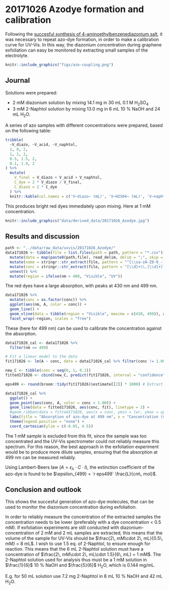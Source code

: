 # 20171026 Azodye formation and calibration {#j20171026}

Following the [succesful synthesis of 4-aminoethylbenzenediazonium salt](#j20171023), it was necessary to repeat azo-dye formation, in order to make a calibration curve for UV-Vis. In this way, the diazonium concentration during graphene exfoliation can easy be monitored by extracting small samples of the electrolyte. 

```r
knitr::include_graphics("figs/azo-coupling.png")
```

## Journal

Solutions were prepared:

* 2 mM diazonium solution by mixing 14.1 mg in 30 mL 0.1 M H~2~SO~4~
* 3 mM 2-Naphtol solution by mixing 13.0 mg in 6 mL 10 % NaOH and 24 mL H~2~O.

A series of azo samples with different concentrations were prepared, based on the following table:

```r
tribble(
  ~V_diazo, ~V_acid, ~V_naphtol,
  2, 0, 2,
  1, 1, 2,
  0.5, 1.5, 2,
  0.1, 1.9, 2
) %>% 
  mutate(
    V_final = V_diazo + V_acid + V_naphtol,
    C_dye = 2 * V_diazo / V_final,
    C_diazo = 2 * C_dye
  ) %>% 
  knitr::kable(col.names = c('V~diazo~ (mL)', 'V~H2SO4~ (mL)', 'V~naphtol~ (mL)', 'V~final~ (mL)', 'C~dye~ (mM)', 'C~diazo~ (mM)'))
```

This produces bright red dyes immediately upon mixing. Here at 1 mM concentration.

```r
knitr::include_graphics("data/derived_data/20171026_Azodye.jpg")
```


## Results and discussion
```r
path <- "../data/raw_data/uvvis/20171026_Azodye/"
data171026 <- tibble(file = list.files(path = path, pattern = "*.csv")) %>% 
  mutate(data = map(paste0(path,file), read_delim, delim = ";", skip = 1)) %>%
  mutate(name = stringr::str_extract(file, pattern = "^[\\sa-zA-Z0-9_-]*")) %>% 
  mutate(conc = stringr::str_extract(file, pattern = "[\\d]+\\.[\\d]+(?=mM)") %>% as.numeric()) %>% 
  unnest() %>% 
  mutate(region = ifelse(nm > 400, "Visible", "UV"))
```

The red dyes have a large absorption, with peaks at 430 nm and 499 nm.

```r
data171026 %>% 
  mutate(conc = as.factor(conc)) %>% 
  ggplot(aes(nm, A, color = conc)) + 
  geom_line() +
  geom_vline(data = tibble(region = "Visible", maxima = c(430, 499)), aes(xintercept = maxima)) +
  facet_wrap(~region, scales = "free") 
```

These (here for 499 nm) can be used to calibrate the concentration against the absorption. 

```r
data171026_cal <- data171026 %>% 
  filter(nm == 499)

# Fit a linear model to the data
fit171026 <- lm(A ~ conc, data = data171026_cal %>% filter(conc != 1.00))

new_C <- tibble(conc = seq(0, 1, 0.1))
fitted171026 <- cbind(new_C, predict(fit171026, interval = "confidence", newdata = new_C))

eps499 <- round(broom::tidy(fit171026)$estimate[[2]] * 1000) # Extract eps and convert from L/mmol*cm to L/mol*cm

data171026_cal %>%
  ggplot() + 
  geom_point(aes(conc, A, color = conc < 1.00)) +
  geom_line(data = fitted171026, aes(conc, fit), linetype = 2) +
  #geom_ribbon(data = fitted171026, aes(x = conc, ymin = lwr, ymax = upr), alpha = 0.2) + 
  labs(title = "Absorption of azo-dye at 499 nm", x = "Concentration (mmol/L)", y = "Absorption (a.u.)") +
  theme(legend.position = "none") +
  coord_cartesian(ylim = c(-0.05, 4.5))

```

The 1 mM sample is excluded from this fit, since the sample was too concentrated and the UV-Vis spectrometer could not reliably measure this spectrum. For this reason, the best approach in the exfoliation experiment would be to produce more dilute samples, ensuring that the absorption at 499 nm can be measured reliably. 

Using Lambert-Beers law $(A = \epsilon_\lambda\cdot C\cdot l)$, the extinction coefficient of the azo-dye is found to be $\epsilon_{499} = `r eps499` \frac{L}{cm\, mol}$. 

## Conclusion and outlook

This shows the succesful generation of azo-dye molecules, that can be used to monitor the diazonium concentration during exfoliation.

In order to reliably measure the concentration of the extracted samples the concentration needs to be lower (preferably with a dye concentration < 0.5 mM). If exfoliation experiments are still conducted with diazonium-concentration of 2 mM and 2 mL samples are extracted, this means that the volume of the sample for UV-Vis should be $\frac{2\, mM\cdot 2\, mL}{0.5\, mM} = 8 mL$. I wish to use 1.5 eq. of 2-Naphtol, to ensure enough for reaction. This means that the 6 mL 2-Naphtol solution must have a concentration of $\frac{2\, mM\cdot 2\, mL\cdot 1.5}{6\, mL} = 1 mM$. The 2-Naphtol solution used for analysis thus must be a 1 mM solution in $\frac{1}{6}$ 10 % NaOH and $\frac{5}{6}$ H~2~O, which is 0.144 mg/mL.

E.g. for 50 mL solution use 7.2 mg 2-Naphtol in 8 mL 10 % NaOH and 42 mL H~2~O. 
